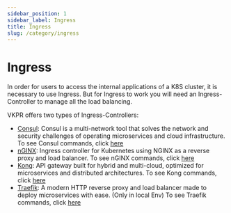 ```yaml
---
sidebar_position: 1
sidebar_label: Ingress
title: Ingress
slug: /category/ingress
---
```


# Ingress

In order for users to access the internal applications of a K8S cluster, it is necessary to use Ingress. But for Ingress to work you will need an Ingress-Controller to manage all the load balancing.

VKPR offers two types of Ingress-Controllers:

- [Consul](https://www.consul.io/docs): Consul is a multi-network tool that solves the network and security challenges of operating microservices and cloud infrastructure. To see Consul commands, click [here](/docs/commands/consul/install)
- [nGINX](https://github.com/kubernetes/ingress-nginx): Ingress controller for Kubernetes using NGINX as a reverse proxy and load balancer. To see nGINX commands, click [here](/docs/commands/nginx/install)
- [Kong](https://docs.konghq.com/): API gateway built for hybrid and multi-cloud, optimized for microservices and distributed architectures. To see Kong commands, click [here](/docs/commands/kong/install)
- [Traefik](https://doc.traefik.io/traefik/): A modern HTTP reverse proxy and load balancer made to deploy microservices with ease. (Only in local Env) To see Traefik commands, click [here](/docs/commands/infra/start)
